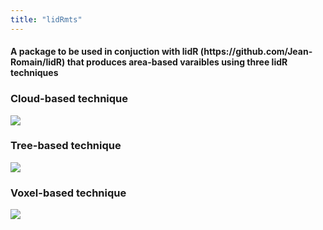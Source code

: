 ```yaml
---
title: "lidRmts"
---
```


#### A package to be used in conjuction with lidR (https://github.com/Jean-Romain/lidR) that produces area-based varaibles using three lidR techniques

### Cloud-based technique

![](viz/cloud.gif)


### Tree-based technique

![](viz/tree.gif)

### Voxel-based technique

![](viz/voxel.gif)
